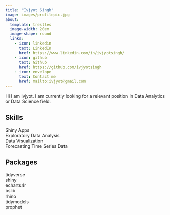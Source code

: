 ```yaml
---
title: "Ivjyot Singh"
image: images/profilepic.jpg
about:
  template: trestles
  image-width: 20em
  image-shape: round
  links: 
    - icon: linkedin
      text: LinkedIn
      href: https://www.linkedin.com/in/ivjyotsingh/
    - icon: github
      text: Github
      href: https://github.com/ivjyotsingh
    - icon: envelope
      text: Contact me
      href: mailto:ivjyot@gmail.com
---
```


Hi I am Ivjyot. I am currently looking for a relevant position in Data Analytics or Data Science field.

## Skills

Shiny Apps<br>
Exploratory Data Analysis<br>
Data Visualization<br>
Forecasting Time Series Data

## Packages

tidyverse<br>
shiny<br>
echarts4r<br>
bslib<br>
rhino<br>
tidymodels<br>
prophet